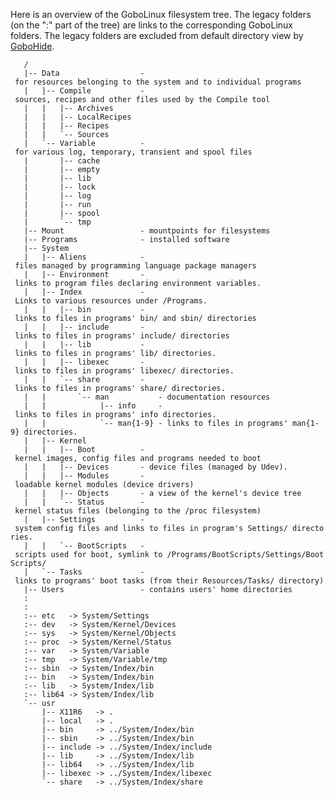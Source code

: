 Here is an overview of the GoboLinux filesystem tree.  The legacy folders (on
the ":" part of the tree) are links to the corresponding GoboLinux folders.
The legacy folders are excluded from default directory view by [[GoboHide]].

    / 
    |-- Data                  - for resources belonging to the system and to individual programs 
    |   |-- Compile           - sources, recipes and other files used by the Compile tool
    |   |   |-- Archives 
    |   |   |-- LocalRecipes
    |   |   |-- Recipes
    |   |   `-- Sources 
    |   `-- Variable          - for various log, temporary, transient and spool files
    |       |-- cache 
    |       |-- empty 
    |       |-- lib 
    |       |-- lock 
    |       |-- log 
    |       |-- run 
    |       |-- spool 
    |       `-- tmp
    |-- Mount                 - mountpoints for filesystems
    |-- Programs              - installed software
    |-- System
    |   |-- Aliens            - files managed by programming language package managers
    |   |-- Environment       - links to program files declaring environment variables. 
    |   |-- Index             - Links to various resources under /Programs.
    |   |   |-- bin           - links to files in programs' bin/ and sbin/ directories
    |   |   |-- include       - links to files in programs' include/ directories
    |   |   |-- lib           - links to files in programs' lib/ directories.
    |   |   |-- libexec       - links to files in programs' libexec/ directories.
    |   |   `-- share         - links to files in programs' share/ directories.
    |   |       `-- man           - documentation resources
    |   |            |-- info     - links to files in programs' info directories.
    |   |            `-- man{1-9} - links to files in programs' man{1-9} directories.
    |   |-- Kernel
    |   |   |-- Boot          - kernel images, config files and programs needed to boot
    |   |   |-- Devices       - device files (managed by Udev).
    |   |   |-- Modules       - loadable kernel modules (device drivers)
    |   |   |-- Objects       - a view of the kernel's device tree 
    |   |   `-- Status        - kernel status files (belonging to the /proc filesystem)
    |   |-- Settings          - system config files and links to files in program's Settings/ directories.
    |   |   `-- BootScripts   - scripts used for boot, symlink to /Programs/BootScripts/Settings/BootScripts/
    |   `-- Tasks             - links to programs' boot tasks (from their Resources/Tasks/ directory)
    |-- Users                 - contains users' home directories
    : 
    : 
    :-- etc   -> System/Settings 
    :-- dev   -> System/Kernel/Devices 
    :-- sys   -> System/Kernel/Objects 
    :-- proc  -> System/Kernel/Status 
    :-- var   -> System/Variable 
    :-- tmp   -> System/Variable/tmp 
    :-- sbin  -> System/Index/bin 
    :-- bin   -> System/Index/bin 
    :-- lib   -> System/Index/lib 
    :-- lib64 -> System/Index/lib 
    `-- usr 
        |-- X11R6   -> . 
        |-- local   -> . 
        |-- bin     -> ../System/Index/bin 
        |-- sbin    -> ../System/Index/bin 
        |-- include -> ../System/Index/include 
        |-- lib     -> ../System/Index/lib 
        |-- lib64   -> ../System/Index/lib 
        |-- libexec -> ../System/Index/libexec
        `-- share   -> ../System/Index/share 
